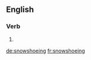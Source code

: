 ==English==

===Verb===
{{head|en|present participle}}

# {{present participle of|snowshoe|lang=en|nocat=1}}

[[de:snowshoeing]]
[[fr:snowshoeing]]